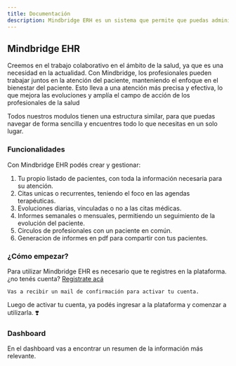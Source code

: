 ```yaml
---
title: Documentación
description: Mindbridge ERH es un sistema que permite que puedas administrar la información de tus pacientes y tu consultorio en una sola plataforma.
---
```


## Mindbridge EHR

Creemos en el trabajo colaborativo en el ámbito de la salud,
ya que es una necesidad en la actualidad.
Con Mindbridge, los profesionales pueden trabajar juntos en la atención del paciente,
manteniendo el enfoque en el bienestar del paciente.
Esto lleva a una atención más precisa y efectiva, lo que mejora las evoluciones y amplía el campo de acción de los profesionales de la salud

Todos nuestros modulos tienen una estructura similar, para que puedas navegar de forma sencilla y encuentres todo lo que necesitas en un solo lugar.

### Funcionalidades

Con Mindbridge EHR podés crear y gestionar:

1. Tu propio listado de pacientes, con toda la información necesaria para su atención.
2. Citas unicas o recurrentes, teniendo el foco en las agendas terapéuticas.
3. Evoluciones diarias, vinculadas o no a las citas médicas.
4. Informes semanales o mensuales, permitiendo un seguimiento de la evolución del paciente.
5. Circulos de profesionales con un paciente en común.
6. Generacion de informes en pdf para compartir con tus pacientes.

### ¿Cómo empezar?

Para utilizar Mindbridge EHR es necesario que te registres en la plataforma.
¿no tenés cuenta? [Registrate acá](https://app.mindbridge.com.ar/auth/signup)

`Vas a recibir un mail de confirmación para activar tu cuenta.`

Luego de activar tu cuenta, ya podés ingresar a la plataforma y comenzar a utilizarla. ❣️

<div class="grid gap-4 mt-6">

<Card href="/docs/documentation/dashboard">

### Dashboard

En el dashboard vas a encontrar un resumen de la información más relevante.

</Card>

</div>

